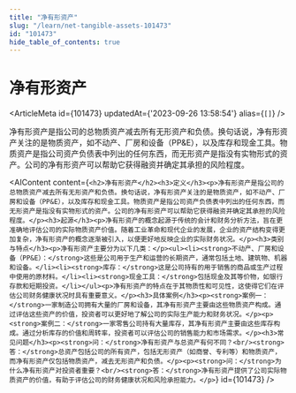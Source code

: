 ```yaml
---
title: "净有形资产"
slug: "/learn/net-tangible-assets-101473"
id: "101473"
hide_table_of_contents: true
---
```



# 净有形资产

<ArticleMeta id={101473} updatedAt={'2023-09-26 13:58:54'} alias={`[]`} />
<div className='border-solid border-b border-t-0 my-4 border-[var(--ifm-color-gray-300)]' />

净有形资产是指公司的总物质资产减去所有无形资产和负债。换句话说，净有形资产关注的是物质资产，如不动产、厂房和设备（PP&E），以及库存和现金工具。物质资产是指公司资产负债表中列出的任何东西，而无形资产是指没有实物形式的资产。公司的净有形资产可以帮助它获得融资并确定其承担的风险程度。

<AIContent content={`<h2>净有形资产</h2><h3>定义</h3><p>净有形资产是指公司的总物质资产减去所有无形资产和负债。换句话说，净有形资产关注的是物质资产，如不动产、厂房和设备（PP&E），以及库存和现金工具。物质资产是指公司资产负债表中列出的任何东西，而无形资产是指没有实物形式的资产。公司的净有形资产可以帮助它获得融资并确定其承担的风险程度。</p><h3>起源</h3><p>净有形资产的概念起源于传统的会计和财务分析方法，旨在更准确地评估公司的实际物质资产价值。随着工业革命和现代企业的发展，企业的资产结构变得更加复杂，净有形资产的概念逐渐被引入，以便更好地反映企业的实际财务状况。</p><h3>类别与特点</h3><p>净有形资产主要分为以下几类：</p><ul><li><strong>不动产、厂房和设备（PP&E）：</strong>这些是公司用于生产和运营的长期资产，通常包括土地、建筑物、机器和设备。</li><li><strong>库存：</strong>这是公司持有的用于销售的商品或生产过程中使用的原材料。</li><li><strong>现金工具：</strong>包括现金及其等价物，如银行存款和短期投资。</li></ul><p>净有形资产的特点在于其物质性和可见性，这使得它们在评估公司财务健康状况时具有重要意义。</p><h3>具体案例</h3><p><strong>案例一：</strong>一家制造公司拥有大量的厂房和设备，其净有形资产主要由这些物质资产构成。通过评估这些资产的价值，投资者可以更好地了解公司的实际生产能力和财务状况。</p><p><strong>案例二：</strong>一家零售公司持有大量库存，其净有形资产主要由这些库存构成。通过分析库存的价值和周转率，投资者可以评估公司的销售能力和市场需求。</p><h3>常见问题</h3><p><strong>问：</strong>净有形资产与总资产有何不同？<br/><strong>答：</strong>总资产包括公司的所有资产，包括无形资产（如商誉、专利等）和物质资产，而净有形资产仅包括物质资产，减去无形资产和负债。</p><p><strong>问：</strong>为什么净有形资产对投资者重要？<br/><strong>答：</strong>净有形资产提供了公司实际物质资产的价值，有助于评估公司的财务健康状况和风险承担能力。</p>`} id={101473} />
